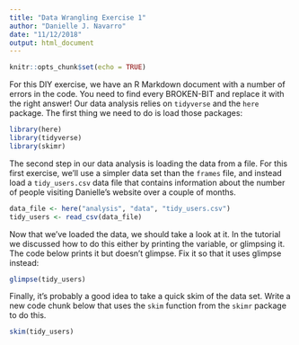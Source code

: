 ```yaml
---
title: "Data Wrangling Exercise 1"
author: "Danielle J. Navarro"
date: "11/12/2018"
output: html_document
---
```


```r
knitr::opts_chunk$set(echo = TRUE)
```

For this DIY exercise, we have an R Markdown document with a number of errors in the code. You need to find every BROKEN-BIT and replace it with the right answer! Our data analysis relies on `tidyverse` and the `here` package. The first thing we need to do is load those packages:

```r
library(here)
library(tidyverse)
library(skimr)
```

The second step in our data analysis is loading the data from a file. For this first exercise, we'll use a simpler data set than the `frames` file, and instead load a `tidy_users.csv` data file that contains information about the number of people visiting Danielle's website over a couple of months.  

```r
data_file <- here("analysis", "data", "tidy_users.csv")
tidy_users <- read_csv(data_file)
```

Now that we've loaded the data, we should take a look at it. In the tutorial we discussed how to do this either by printing the variable, or glimpsing it. The code below prints it but doesn't glimpse. Fix it so that it uses glimpse instead:

```r
glimpse(tidy_users)
```

Finally, it's probably a good idea to take a quick skim of the data set. Write a new code chunk below that uses the `skim` function from the `skimr` package to do this.

```r
skim(tidy_users)
```


